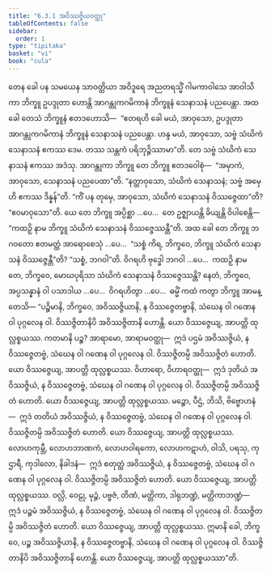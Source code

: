 ```yaml
---
title: "6.3.1 အဝိဿဇ္ဇိယဝတ္ထု"
tableOfContents: false
sidebar:
  order: 1
type: "tipitaka"
basket: "vi"
book: "cula"
---
```



<DynamicBreadcrumb />

<Division number="321" book="cula">

<Paragraph number="1384" book="cula">
တေန ခေါ ပန သမယေန သာဝတ္ထိယာ အဝိဒူရေ အညတရသ္မိံ ဂါမကာဝါသေ အာဝါသိကာ ဘိက္ခူ ဥပဒ္ဒုတာ ဟောန္တိ အာဂန္တုကဂမိကာနံ ဘိက္ခူနံ သေနာသနံ ပညပေန္တာ. အထ ခေါ တေသံ ဘိက္ခူနံ ဧတဒဟောသိ—  “ဧတရဟိ ခေါ မယံ, အာဝုသော, ဥပဒ္ဒုတာ အာဂန္တုကဂမိကာနံ ဘိက္ခူနံ သေနာသနံ ပညပေန္တာ. ဟန္ဒ မယံ, အာဝုသော, သဗ္ဗံ သံဃိကံ သေနာသနံ ဧကဿ ဒေမ. တဿ သန္တကံ ပရိဘုဉ္ဇိဿာမာ”တိ. တေ သဗ္ဗံ သံဃိကံ သေနာသနံ ဧကဿ အဒံသု. အာဂန္တုကာ ဘိက္ခူ တေ ဘိက္ခူ ဧတဒဝေါစုံ—  “အမှာကံ, အာဝုသော, သေနာသနံ ပညပေထာ”တိ. “နတ္ထာဝုသော, သံဃိကံ သေနာသနံ; သဗ္ဗံ အမှေဟိ ဧကဿ ဒိန္နန်”တိ. “ကိံ ပန တုမှေ, အာဝုသော, သံဃိကံ သေနာသနံ ဝိဿဇ္ဇေထာ”တိ? “ဧဝမာဝုသော”တိ. ယေ တေ ဘိက္ခူ အပ္ပိစ္ဆာ …ပေ…  တေ ဥဇ္ဈာယန္တိ ခိယျန္တိ ဝိပါစေန္တိ—  “ကထဉှိ နာမ ဘိက္ခူ သံဃိကံ သေနာသနံ ဝိဿဇ္ဇေဿန္တီ”တိ. အထ ခေါ တေ ဘိက္ခူ ဘဂဝတော ဧတမတ္ထံ အာရောစေသုံ …ပေ…  “သစ္စံ ကိရ, ဘိက္ခဝေ, ဘိက္ခူ သံဃိကံ သေနာသနံ ဝိဿဇ္ဇေန္တီ”တိ? “သစ္စံ, ဘဂဝါ”တိ. ဝိဂရဟိ ဗုဒ္ဓေါ ဘဂဝါ …ပေ…  ကထဉှိ နာမ တေ, ဘိက္ခဝေ, မောဃပုရိသာ သံဃိကံ သေနာသနံ ဝိဿဇ္ဇေဿန္တိ? နေတံ, ဘိက္ခဝေ, အပ္ပသန္နာနံ ဝါ ပသာဒါယ …ပေ…  ဝိဂရဟိတွာ …ပေ…  ဓမ္မိံ ကထံ ကတွာ ဘိက္ခူ အာမန္တေသိ—
</Paragraph>

<Paragraph number="1385" book="cula">
“ပဉ္စိမာနိ, ဘိက္ခဝေ, အဝိဿဇ္ဇိယာနိ, န ဝိဿဇ္ဇေတဗ္ဗာနိ, သံဃေန ဝါ ဂဏေန ဝါ ပုဂ္ဂလေန ဝါ. ဝိဿဇ္ဇိတာနိပိ အဝိဿဇ္ဇိတာနိ ဟောန္တိ. ယော ဝိဿဇ္ဇေယျ, အာပတ္တိ ထုလ္လစ္စယဿ. ကတမာနိ ပဉ္စ? အာရာမော, အာရာမဝတ္ထု—  ဣဒံ ပဌမံ အဝိဿဇ္ဇိယံ, န ဝိဿဇ္ဇေတဗ္ဗံ, သံဃေန ဝါ ဂဏေန ဝါ ပုဂ္ဂလေန ဝါ. ဝိဿဇ္ဇိတမ္ပိ အဝိဿဇ္ဇိတံ ဟောတိ. ယော ဝိဿဇ္ဇေယျ, အာပတ္တိ ထုလ္လစ္စယဿ.
</Paragraph>

<Paragraph number="1386" book="cula">
ဝိဟာရော, ဝိဟာရဝတ္ထု—  ဣဒံ ဒုတိယံ အဝိဿဇ္ဇိယံ, န ဝိဿဇ္ဇေတဗ္ဗံ, သံဃေန ဝါ ဂဏေန ဝါ ပုဂ္ဂလေန ဝါ. ဝိဿဇ္ဇိတမ္ပိ အဝိဿဇ္ဇိတံ ဟောတိ. ယော ဝိဿဇ္ဇေယျ, အာပတ္တိ ထုလ္လစ္စယဿ.
</Paragraph>

<Paragraph number="1387" book="cula">
မဉ္စော, ပီဌံ, ဘိသိ, ဗိဗ္ဗောဟနံ—  ဣဒံ တတိယံ အဝိဿဇ္ဇိယံ, န ဝိဿဇ္ဇေတဗ္ဗံ, သံဃေန ဝါ ဂဏေန ဝါ ပုဂ္ဂလေန ဝါ. ဝိဿဇ္ဇိတမ္ပိ အဝိဿဇ္ဇိတံ ဟောတိ. ယော ဝိဿဇ္ဇေယျ, အာပတ္တိ ထုလ္လစ္စယဿ.
</Paragraph>

<Paragraph number="1388" book="cula">
လောဟကုမ္ဘီ, လောဟဘာဏကံ, လောဟဝါရကော, လောဟကဋာဟံ, ဝါသိ, ပရသု, ကုဌာရီ, ကုဒါလော, နိခါဒနံ—  ဣဒံ စတုတ္ထံ အဝိဿဇ္ဇိယံ, န ဝိဿဇ္ဇေတဗ္ဗံ, သံဃေန ဝါ ဂဏေန ဝါ ပုဂ္ဂလေန ဝါ. ဝိဿဇ္ဇိတမ္ပိ အဝိဿဇ္ဇိတံ ဟောတိ. ယော ဝိဿဇ္ဇေယျ, အာပတ္တိ ထုလ္လစ္စယဿ.
</Paragraph>

<Paragraph number="1389" book="cula">
ဝလ္လိ, ဝေဠု, မုဉ္ဇံ, ပဗ္ဗဇံ, တိဏံ, မတ္တိကာ, ဒါရုဘဏ္ဍံ, မတ္တိကာဘဏ္ဍံ—  ဣဒံ ပဉ္စမံ အဝိဿဇ္ဇိယံ, န ဝိဿဇ္ဇေတဗ္ဗံ, သံဃေန ဝါ ဂဏေန ဝါ ပုဂ္ဂလေန ဝါ. ဝိဿဇ္ဇိတမ္ပိ အဝိဿဇ္ဇိတံ ဟောတိ. ယော ဝိဿဇ္ဇေယျ, အာပတ္တိ ထုလ္လစ္စယဿ. ဣမာနိ ခေါ, ဘိက္ခဝေ, ပဉ္စ အဝိဿဇ္ဇိယာနိ, န ဝိဿဇ္ဇေတဗ္ဗာနိ, သံဃေန ဝါ ဂဏေန ဝါ ပုဂ္ဂလေန ဝါ. ဝိဿဇ္ဇိတာနိပိ အဝိဿဇ္ဇိတာနိ ဟောန္တိ. ယော ဝိဿဇ္ဇေယျ, အာပတ္တိ ထုလ္လစ္စယဿာ”တိ.
</Paragraph>
</Division>